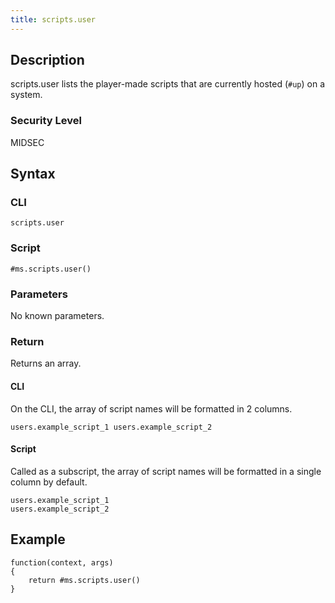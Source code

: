 ```yaml
---
title: scripts.user
---
```


## Description

scripts.user lists the player-made scripts that are currently hosted (`#up`) on a system.

### Security Level

MIDSEC

## Syntax

### CLI

```
scripts.user
```

### Script

```
#ms.scripts.user()
```

### Parameters

No known parameters.

### Return

Returns an array.

#### CLI

On the CLI, the array of script names will be formatted in 2 columns.

```
users.example_script_1 users.example_script_2
```

#### Script

Called as a subscript, the array of script names will be formatted in a single column by default.

```
users.example_script_1
users.example_script_2
```

## Example

```
function(context, args)
{
	return #ms.scripts.user()
}
```
